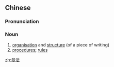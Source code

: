 ==Chinese==
{{zh-forms}}

===Pronunciation===
{{zh-pron
|m=zhāngfǎ
|c=zoeng1 faat3
|mn=qz,tw,xm:chiong-hoat/zz:chiang-hoat
|cat=n
}}

===Noun===
{{zh-noun}}

# [[organisation]] and [[structure]] (of a piece of writing)
# [[procedure]]s; [[rule]]s

[[zh:章法]]